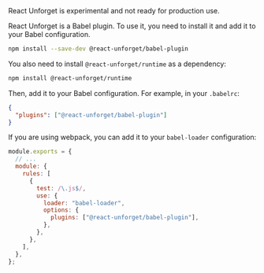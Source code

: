 
<Callout type="warning" emoji="⚠️">
  React Unforget is experimental and not ready for production use.
</Callout>

React Unforget is a Babel plugin. To use it, you need to install it and add it to your Babel configuration.

```sh npm2yarn
npm install --save-dev @react-unforget/babel-plugin
```

You also need to install `@react-unforget/runtime` as a dependency:

```sh npm2yarn
npm install @react-unforget/runtime
```

Then, add it to your Babel configuration. For example, in your `.babelrc`:

```json
{
  "plugins": ["@react-unforget/babel-plugin"]
}
```

If you are using webpack, you can add it to your `babel-loader` configuration:

```js
module.exports = {
  // ...
  module: {
    rules: [
      {
        test: /\.js$/,
        use: {
          loader: "babel-loader",
          options: {
            plugins: ["@react-unforget/babel-plugin"],
          },
        },
      },
    ],
  },
};
```
